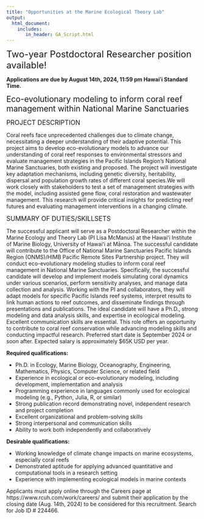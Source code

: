```yaml
---
title: "Opportunities at the Marine Ecological Theory Lab"
output: 
  html_document:
    includes:
       in_header: GA_Script.html
---
```


<div style="text-align: left">  
<span style="font-size:1.7em;"> Two-year Postdoctoral Researcher position available!</span>

<b> Applications are due by August 14th, 2024, 11:59 pm Hawaiʻi Standard Time. </b>

<div style="text-align: left">  
<span style="font-size:1.5em;"> Eco-evolutionary modeling to inform coral reef management within National Marine Sanctuaries  </span>

<div style="text-align: left">  
<span style="font-size:1.2em;"> PROJECT DESCRIPTION </span>

Coral reefs face unprecedented challenges due to climate change, necessitating a deeper understanding of their adaptive potential. This project aims to develop eco-evolutionary models to advance our understanding of coral reef responses to environmental stressors and evaluate management strategies in the Pacific Islands Region’s National Marine Sanctuaries, both existing and proposed. The project will investigate key adaptation mechanisms, including genetic diversity, heritability, dispersal and population growth rates of different coral species.We will work closely with stakeholders to test a set of management strategies with the model, including assisted gene flow, coral restoration and wastewater management. This research will provide critical insights for predicting reef futures and evaluating management interventions in a changing climate.


<div style="text-align: left">  
<span style="font-size:1.2em;"> SUMMARY OF DUTIES/SKILLSETS </span>

The successful applicant will serve as a Postdoctoral Researcher within the Marine Ecology and Theory Lab (PI Lisa McManus) at the Hawaiʻi Institute of Marine Biology, University of Hawaiʻi at Mānoa. The successful candidate will contribute to the Office of National Marine Sanctuaries Pacific Islands Region (ONMS)/HIMB Pacific Remote Sites Partnership project. They will conduct eco-evolutionary modeling studies to inform coral reef management in National Marine Sanctuaries. Specifically, the successful candidate will develop and implement models simulating coral dynamics under various scenarios, perform sensitivity analyses, and manage data collection and analysis. Working with the PI and collaborators, they will adapt models for specific Pacific Islands reef systems, interpret results to link human actions to reef outcomes, and disseminate findings through presentations and publications. The ideal candidate will have a Ph.D., strong modeling and data analysis skills, and expertise in ecological modeling. Excellent communication skills are essential. This role offers an opportunity to contribute to coral reef conservation while advancing modeling skills and conducting impactful research. Preferred start date is September 2024 or soon after. Expected salary is approximately $65K USD per year.


<b>Required qualifications:</b>

* Ph.D. in Ecology, Marine Biology, Oceanography, Engineering, Mathematics, Physics, Computer Science, or related field
* Experience in ecological or eco-evolutionary modeling, including development, implementation and analysis
* Programming experience in languages commonly used for ecological modeling (e.g., Python, Julia, R, or similar)
* Strong publication record demonstrating novel, independent research and project completion
* Excellent organizational and problem-solving skills
* Strong interpersonal and communication skills
* Ability to work both independently and collaboratively

<b>Desirable qualifications:</b>

* Working knowledge of climate change impacts on marine ecosystems, especially coral reefs
* Demonstrated aptitude for applying advanced quantitative and computational tools in a research setting
* Experience with implementing ecological models in marine contexts

Applicants must apply online through the Careers page at https://www.rcuh.com/work/careers/ and submit their application by the closing date (Aug. 14th, 2024) to be considered for this recruitment. Search for Job ID # 224466.

